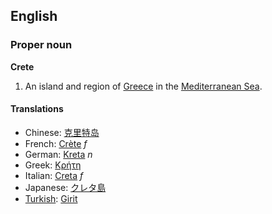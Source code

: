==English==
===Proper noun===
'''Crete'''

#An island and region of [[Greece]] in the [[Mediterranean Sea]].

====Translations====
*Chinese: [[克里特岛]]
*French: [[Crète]] ''f''
*German: [[Kreta]] ''n''
*Greek: [[Κρήτη]]
*Italian: [[Creta]] ''f''
*Japanese: [[クレタ島]]
*[[Turkish]]: [[Girit]]

{{wikipedia}}